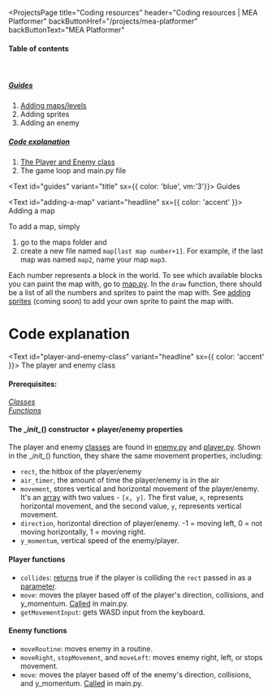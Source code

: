 
<ProjectsPage 
    title="Coding resources" 
    header="Coding resources | MEA Platformer"
    backButtonHref="/projects/mea-platformer"
    backButtonText="MEA Platformer"
>

#### Table of contents
<br/>

##### [Guides](#guides)
1. [Adding maps/levels](#adding-a-map)
2. Adding sprites
3. Adding an enemy
##### [Code explanation](#code-explanation)
1. [The Player and Enemy class](#player-and-enemy-class)
2. The game loop and main.py file

<Text id="guides" variant="title" sx={{ color: 'blue', vm:'3'}}>
Guides
</Text>

<Text id="adding-a-map" variant="headline" sx={{ color: 'accent' }}>
Adding a map
</Text>

To add a map, simply 
1. go to the maps folder and 
2. create a new file named `map[last map number+1]`. For example, if the last map was named `map2`, name your map `map3`. 

Each number represents a block in the world. 
To see which available blocks you can paint the map with, go to [map.py](https://repl.it/@ShawnZhuang/MEA-Platformer#map.py).
In the `draw` function, there should be a list of all the numbers and sprites to paint the map with.
See [adding sprites](#adding-a-map) (coming soon) to add your own sprite to paint the map with.

<Text id="code-explanation">

# Code explanation
</Text>

<Text id="player-and-enemy-class" variant="headline" sx={{ color: 'accent' }}>
The player and enemy class
</Text>

#### **Prerequisites:**  
[*Classes*](https://www.w3schools.com/python/python_classes.asp)   
[*Functions*](https://www.w3schools.com/python/python_functions.asp)    
#### **The \__init\__() constructor + player/enemy properties**  
The player and enemy [classes](https://www.w3schools.com/python/python_classes.asp) are found in [enemy.py](https://repl.it/@ShawnZhuang/MEA-Platformer#enemy.py) and [player.py](https://repl.it/@ShawnZhuang/MEA-Platformer#player.py). Shown in the \__init\__() function, they share the same movement properties, including:
- `rect`, the hitbox of the player/enemy
- `air_timer`, the amount of time the player/enemy is in the air
- `movement`, stores vertical and horizontal movement of the player/enemy. It's an [array](https://www.w3schools.com/python/python_arrays.asp) with two values - `[x, y]`. The first value, `x`, represents horizontal movement, and the second value, `y`, represents vertical movement.
- `direction`, horizontal direction of player/enemy. -1 = moving left, 0 = not moving horizontally, 1 = moving right.
- `y_momentum`, vertical speed of the enemy/player.
#### Player functions
- `collides`: [returns](https://www.w3schools.com/python/gloss_python_function_return_value.asp) true if the player is colliding the `rect` passed in as a [parameter](https://www.w3schools.com/python/python_functions.asp#:~:text=A%20parameter%20is%20the%20variable,function%20when%20it%20is%20called).
- `move`: moves the player based off of the player's direction, collisions, and y_momentum. [Called](https://www.w3schools.com/python/gloss_python_function_call.asp) in main.py.
- `getMovementInput`: gets WASD input from the keyboard.
#### Enemy functions
- `moveRoutine`: moves enemy in a routine.
- `moveRight`, `stopMovement`, and `moveLeft`: moves enemy right, left, or stops movement.
- `move`: moves the player based off of the enemy's direction, collisions, and y_momentum. [Called](https://www.w3schools.com/python/gloss_python_function_call.asp) in main.py.

</ProjectsPage>